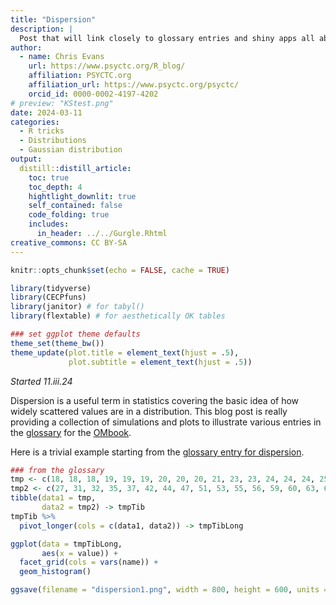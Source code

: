 ```yaml
---
title: "Dispersion"
description: |
  Post that will link closely to glossary entries and shiny apps all about dispersion, scatter, variance
author:
  - name: Chris Evans
    url: https://www.psyctc.org/R_blog/
    affiliation: PSYCTC.org
    affiliation_url: https://www.psyctc.org/psyctc/
    orcid_id: 0000-0002-4197-4202
# preview: "KStest.png"
date: 2024-03-11
categories:
  - R tricks
  - Distributions
  - Gaussian distribution
output:
  distill::distill_article:
    toc: true
    toc_depth: 4
    hightlight_downlit: true
    self_contained: false
    code_folding: true
    includes: 
      in_header: ../../Gurgle.Rhtml
creative_commons: CC BY-SA
---
```

```r
knitr::opts_chunk$set(echo = FALSE, cache = TRUE)

library(tidyverse)
library(CECPfuns)
library(janitor) # for tabyl()
library(flextable) # for aesthetically OK tables

### set ggplot theme defaults
theme_set(theme_bw())
theme_update(plot.title = element_text(hjust = .5), 
             plot.subtitle = element_text(hjust = .5)) 
```
*Started 11.iii.24*

Dispersion is a useful term in statistics covering the basic idea of how widely scattered values are in a distribution. This blog post is really providing a collection of simulations and plots to illustrate various entries in the [glossary](https://ombook.psyctc.org/glossary ) for the [OMbook](https://ombook.psyctc.org/book/).

Here is a trivial example starting from the [glossary entry for dispersion](https://www.psyctc.org/psyctc/glossary2/dispersion/).

```r
### from the glossary
tmp <- c(18, 18, 18, 19, 19, 19, 20, 20, 20, 21, 23, 23, 24, 24, 24, 25, 27, 28, 30, 31)
tmp2 <- c(27, 31, 32, 35, 37, 42, 44, 47, 51, 53, 55, 56, 59, 60, 63, 65, 68, 71, 75, 83)
tibble(data1 = tmp,
       data2 = tmp2) -> tmpTib
tmpTib %>%
  pivot_longer(cols = c(data1, data2)) -> tmpTibLong

ggplot(data = tmpTibLong,
       aes(x = value)) +
  facet_grid(cols = vars(name)) +
  geom_histogram()

ggsave(filename = "dispersion1.png", width = 800, height = 600, units = "px")

```